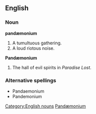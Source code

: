 ==English==
===Noun===
'''pandæmonium'''
[[Category:English nouns]]
# A tumultuous gathering.
# A loud riotous noise.

'''Pandæmonium'''
# The hall of evil spirits in ''Paradise Lost''.

===Alternative spellings===
* Pandaemonium
* Pandemonium

[[Category:English words spelled with diacritics or ligatures|Pandæmonium]]